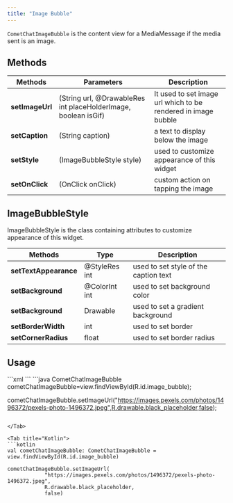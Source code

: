 ```yaml
---
title: "Image Bubble"
---
```


`CometChatImageBubble` is the content view for a MediaMessage if the media sent is an image.

## Methods

| Methods         | Parameters                                                     | Description                                                   |
| --------------- | -------------------------------------------------------------- | ------------------------------------------------------------- |
| **setImageUrl** | (String url, @DrawableRes int placeHolderImage, boolean isGif) | It used to set image url which to be rendered in image bubble |
| **setCaption**  | (String caption)                                               | a text to display below the image                             |
| **setStyle**    | (ImageBubbleStyle style)                                       | used to customize appearance of this widget                   |
| **setOnClick**  | (OnClick onClick)                                              | custom action on tapping the image                            |

## ImageBubbleStyle

ImageBubbleStyle is the class containing attributes to customize appearance of this widget.

| Methods               | Type          | Description                           |
| --------------------- | ------------- | ------------------------------------- |
| **setTextAppearance** | @StyleRes int | used to set style of the caption text |
| **setBackground**     | @ColorInt int | used to set background color          |
| **setBackground**     | Drawable      | used to set a gradient background     |
| **setBorderWidth**    | int           | used to set border                    |
| **setCornerRadius**   | float         | used to set border radius             |

## Usage

<Tabs>
<Tab title="XML">
```xml
<com.cometchat.chatuikit.shared.views.CometChatImageBubble.CometChatImageBubble
        android:id="@+id/image_bubble"
        android:layout_width="228dp"
        android:layout_height="168dp" />
```

</Tab>

</Tabs>

<Tabs>
<Tab title="Java">
```java
CometChatImageBubble cometChatImageBubble=view.findViewById(R.id.image_bubble);

cometChatImageBubble.setImageUrl("https://images.pexels.com/photos/1496372/pexels-photo-1496372.jpeg",R.drawable.black_placeholder,false);
```

</Tab>

<Tab title="Kotlin">
```kotlin
val cometChatImageBubble: CometChatImageBubble = view.findViewById(R.id.image_bubble)

cometChatImageBubble.setImageUrl(
            "https://images.pexels.com/photos/1496372/pexels-photo-1496372.jpeg",
            R.drawable.black_placeholder,
            false)
```

</Tab>

</Tabs>
